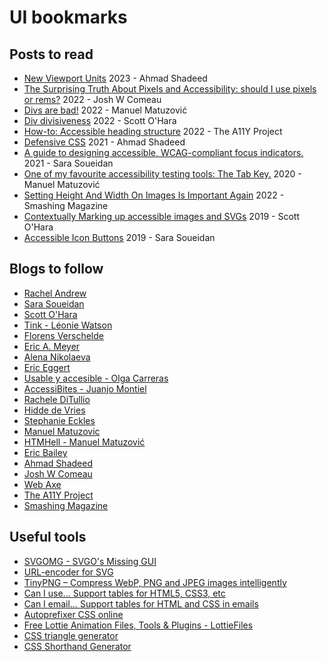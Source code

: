 # UI bookmarks

## Posts to read

- [New Viewport Units](https://ishadeed.com/article/new-viewport-units/) 2023 - Ahmad Shadeed
- [The Surprising Truth About Pixels and Accessibility: should I use pixels or rems?](https://www.joshwcomeau.com/css/surprising-truth-about-pixels-and-accessibility/) 2022 - Josh W Comeau
- [Divs are bad!](https://www.matuzo.at/blog/2022/divs-are-bad/) 2022 - Manuel Matuzović
- [Div divisiveness](https://www.scottohara.me/blog/2022/01/20/divisive.html) 2022 - Scott O'Hara
- [How-to: Accessible heading structure](https://www.a11yproject.com/posts/how-to-accessible-heading-structure/) 2022 - The A11Y Project
- [Defensive CSS](https://ishadeed.com/article/defensive-css/) 2021 - Ahmad Shadeed
- [A guide to designing accessible, WCAG-compliant focus indicators.](https://www.sarasoueidan.com/blog/focus-indicators/) 2021 - Sara Soueidan
- [One of my favourite accessibility testing tools: The Tab Key.](https://www.matuzo.at/blog/testing-with-tab/) 2020 - Manuel Matuzović
- [Setting Height And Width On Images Is Important Again](https://www.smashingmagazine.com/2020/03/setting-height-width-images-important-again/) 2022 - Smashing Magazine
- [Contextually Marking up accessible images and SVGs](https://www.scottohara.me/blog/2019/05/22/contextual-images-svgs-and-a11y.html) 2019 - Scott O'Hara
- [Accessible Icon Buttons](https://www.sarasoueidan.com/blog/accessible-icon-buttons/) 2019 - Sara Soueidan

## Blogs to follow

- [Rachel Andrew](https://rachelandrew.co.uk/)
- [Sara Soueidan](https://www.sarasoueidan.com/)
- [Scott O'Hara](https://www.scottohara.me/)
- [Tink - Léonie Watson](https://tink.uk/)
- [Florens Verschelde](https://fvsch.com/)
- [Eric A. Meyer](https://meyerweb.com/)
- [Alena Nikolaeva](https://www.alena-nikolaeva.com/)
- [Eric Eggert](https://yatil.net/)
- [Usable y accesible - Olga Carreras](https://olgacarreras.blogspot.com/)
- [AccessiBites - Juanjo Montiel](https://accessibites.net/)
- [Rachele DiTullio](https://racheleditullio.com/)
- [Hidde de Vries](https://hidde.blog/)
- [Stephanie Eckles ](https://thinkdobecreate.com/)
- [Manuel Matuzovic](https://www.matuzo.at/)
- [HTMHell - Manuel Matuzović](https://www.htmhell.dev/)
- [Eric Bailey](https://ericwbailey.website/)
- [Ahmad Shadeed](https://ishadeed.com/)
- [Josh W Comeau](https://www.joshwcomeau.com/)
- [Web Axe](http://www.webaxe.org/)
- [The A11Y Project](https://www.a11yproject.com/)
- [Smashing Magazine](https://www.smashingmagazine.com/)

## Useful tools

- [SVGOMG - SVGO's Missing GUI](https://jakearchibald.github.io/svgomg/)
- [URL-encoder for SVG](https://yoksel.github.io/url-encoder/)
- [TinyPNG – Compress WebP, PNG and JPEG images intelligently](https://tinypng.com/)
- [Can I use... Support tables for HTML5, CSS3, etc](https://caniuse.com/)
- [Can I email… Support tables for HTML and CSS in emails](https://www.caniemail.com/)
- [Autoprefixer CSS online](https://autoprefixer.github.io/)
- [Free Lottie Animation Files, Tools & Plugins - LottieFiles](https://lottiefiles.com/)
- [CSS triangle generator](http://apps.eky.hk/css-triangle-generator/)
- [CSS Shorthand Generator](https://shrthnd.volume7.io/)
